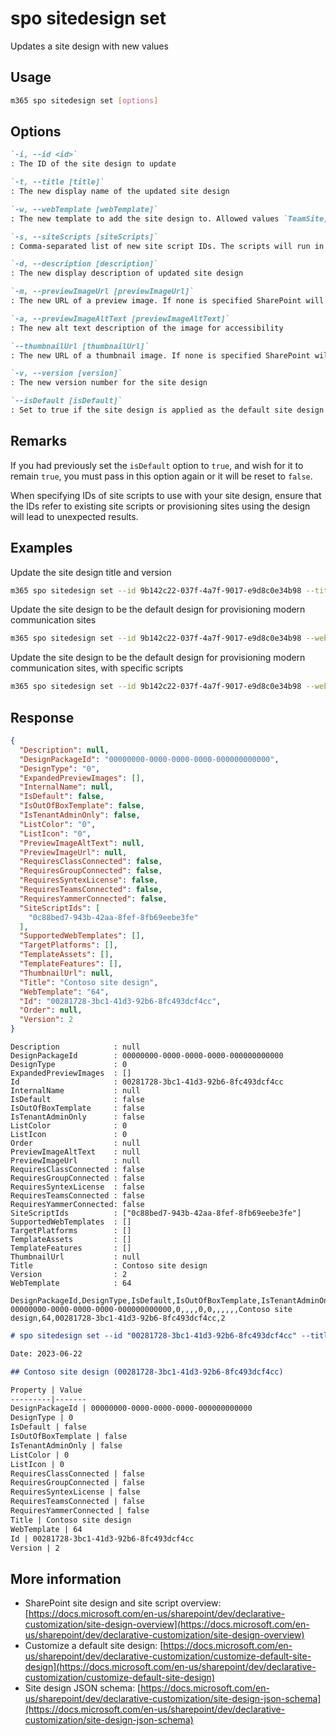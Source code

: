 
# spo sitedesign set

Updates a site design with new values

## Usage

```sh
m365 spo sitedesign set [options]
```

## Options

```md definition-list
`-i, --id <id>`
: The ID of the site design to update

`-t, --title [title]`
: The new display name of the updated site design

`-w, --webTemplate [webTemplate]`
: The new template to add the site design to. Allowed values `TeamSite,CommunicationSite`

`-s, --siteScripts [siteScripts]`
: Comma-separated list of new site script IDs. The scripts will run in the order listed

`-d, --description [description]`
: The new display description of updated site design

`-m, --previewImageUrl [previewImageUrl]`
: The new URL of a preview image. If none is specified SharePoint will use a generic image

`-a, --previewImageAltText [previewImageAltText]`
: The new alt text description of the image for accessibility

`--thumbnailUrl [thumbnailUrl]`
: The new URL of a thumbnail image. If none is specified SharePoint will use a generic image

`-v, --version [version]`
: The new version number for the site design

`--isDefault [isDefault]`
: Set to true if the site design is applied as the default site design
```

<Global />

## Remarks

If you had previously set the `isDefault` option to `true`, and wish for it to remain `true`, you must pass in this option again or it will be reset to `false`.

When specifying IDs of site scripts to use with your site design, ensure that the IDs refer to existing site scripts or provisioning sites using the design will lead to unexpected results.

## Examples

Update the site design title and version

```sh
m365 spo sitedesign set --id 9b142c22-037f-4a7f-9017-e9d8c0e34b98 --title "Contoso site design" --version 2
```

Update the site design to be the default design for provisioning modern communication sites

```sh
m365 spo sitedesign set --id 9b142c22-037f-4a7f-9017-e9d8c0e34b98 --webTemplate CommunicationSite  --isDefault true
```


Update the site design to be the default design for provisioning modern communication sites, with specific scripts

```sh
m365 spo sitedesign set --id 9b142c22-037f-4a7f-9017-e9d8c0e34b98 --webTemplate CommunicationSite  --isDefault true --siteScripts "19b0e1b2-e3d1-473f-9394-f08c198ef43e,b2307a39-e878-458b-bc90-03bc578531d6"
```

## Response

<Tabs>
  <TabItem value="JSON">

  ```json
  {
    "Description": null,
    "DesignPackageId": "00000000-0000-0000-0000-000000000000",
    "DesignType": "0",
    "ExpandedPreviewImages": [],
    "InternalName": null,
    "IsDefault": false,
    "IsOutOfBoxTemplate": false,
    "IsTenantAdminOnly": false,
    "ListColor": "0",
    "ListIcon": "0",
    "PreviewImageAltText": null,
    "PreviewImageUrl": null,
    "RequiresClassConnected": false,
    "RequiresGroupConnected": false,
    "RequiresSyntexLicense": false,
    "RequiresTeamsConnected": false,
    "RequiresYammerConnected": false,
    "SiteScriptIds": [
      "0c88bed7-943b-42aa-8fef-8fb69eebe3fe"
    ],
    "SupportedWebTemplates": [],
    "TargetPlatforms": [],
    "TemplateAssets": [],
    "TemplateFeatures": [],
    "ThumbnailUrl": null,
    "Title": "Contoso site design",
    "WebTemplate": "64",
    "Id": "00281728-3bc1-41d3-92b6-8fc493dcf4cc",
    "Order": null,
    "Version": 2
  }
  ```

  </TabItem>
  <TabItem value="Text">

  ```text
  Description            : null
  DesignPackageId        : 00000000-0000-0000-0000-000000000000
  DesignType             : 0
  ExpandedPreviewImages  : []
  Id                     : 00281728-3bc1-41d3-92b6-8fc493dcf4cc
  InternalName           : null
  IsDefault              : false
  IsOutOfBoxTemplate     : false
  IsTenantAdminOnly      : false
  ListColor              : 0
  ListIcon               : 0
  Order                  : null
  PreviewImageAltText    : null
  PreviewImageUrl        : null
  RequiresClassConnected : false
  RequiresGroupConnected : false
  RequiresSyntexLicense  : false
  RequiresTeamsConnected : false
  RequiresYammerConnected: false
  SiteScriptIds          : ["0c88bed7-943b-42aa-8fef-8fb69eebe3fe"]
  SupportedWebTemplates  : []
  TargetPlatforms        : []
  TemplateAssets         : []
  TemplateFeatures       : []
  ThumbnailUrl           : null
  Title                  : Contoso site design
  Version                : 2
  WebTemplate            : 64
  ```

  </TabItem>
  <TabItem value="CSV">

  ```csv
  DesignPackageId,DesignType,IsDefault,IsOutOfBoxTemplate,IsTenantAdminOnly,ListColor,ListIcon,RequiresClassConnected,RequiresGroupConnected,RequiresSyntexLicense,RequiresTeamsConnected,RequiresYammerConnected,Title,WebTemplate,Id,Version
  00000000-0000-0000-0000-000000000000,0,,,,0,0,,,,,,Contoso site design,64,00281728-3bc1-41d3-92b6-8fc493dcf4cc,2
  ```

  </TabItem>
  <TabItem value="Markdown">

  ```md
  # spo sitedesign set --id "00281728-3bc1-41d3-92b6-8fc493dcf4cc" --title "Contoso site design" --version "2"

  Date: 2023-06-22

  ## Contoso site design (00281728-3bc1-41d3-92b6-8fc493dcf4cc)

  Property | Value
  ---------|-------
  DesignPackageId | 00000000-0000-0000-0000-000000000000
  DesignType | 0
  IsDefault | false
  IsOutOfBoxTemplate | false
  IsTenantAdminOnly | false
  ListColor | 0
  ListIcon | 0
  RequiresClassConnected | false
  RequiresGroupConnected | false
  RequiresSyntexLicense | false
  RequiresTeamsConnected | false
  RequiresYammerConnected | false
  Title | Contoso site design
  WebTemplate | 64
  Id | 00281728-3bc1-41d3-92b6-8fc493dcf4cc
  Version | 2
  ```

  </TabItem>
</Tabs>

## More information

- SharePoint site design and site script overview: [https://docs.microsoft.com/en-us/sharepoint/dev/declarative-customization/site-design-overview](https://docs.microsoft.com/en-us/sharepoint/dev/declarative-customization/site-design-overview)
- Customize a default site design: [https://docs.microsoft.com/en-us/sharepoint/dev/declarative-customization/customize-default-site-design](https://docs.microsoft.com/en-us/sharepoint/dev/declarative-customization/customize-default-site-design)
- Site design JSON schema: [https://docs.microsoft.com/en-us/sharepoint/dev/declarative-customization/site-design-json-schema](https://docs.microsoft.com/en-us/sharepoint/dev/declarative-customization/site-design-json-schema)
